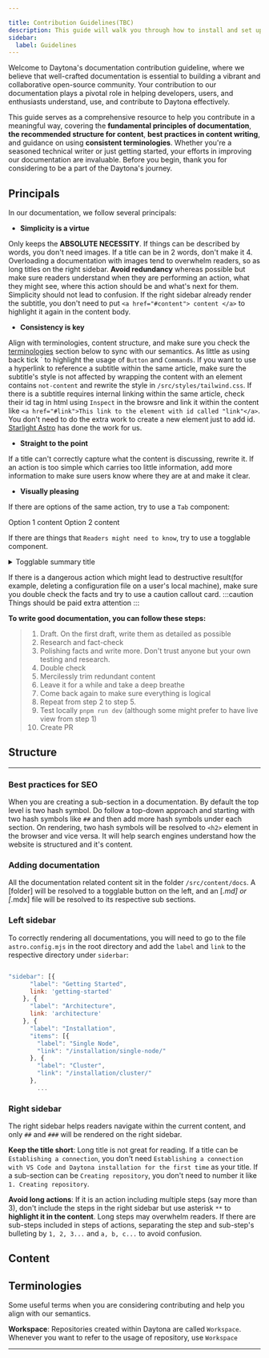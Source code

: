 ```yaml
---

title: Contribution Guidelines(TBC)
description: This guide will walk you through how to install and set up Daytona's VS Code extension, discuss features included with VS Code extension, and a clean uninstall guide is also included
sidebar:
  label: Guidelines
---
```


Welcome to Daytona's documentation contribution guideline, where we believe that well-crafted documentation is essential to building a vibrant and collaborative open-source community. Your contribution to our documentation plays a pivotal role in helping developers, users, and enthusiasts understand, use, and contribute to Daytona effectively. 

This guide serves as a comprehensive resource to help you contribute in a meaningful way, covering the **fundamental principles of documentation**, **the recommended structure for content**, **best practices in content writing**, and guidance on using **consistent terminologies**. Whether you're a seasoned technical writer or just getting started, your efforts in improving our documentation are invaluable. Before you begin, thank you for considering to be a part of the Daytona's journey.

## Principals

In our documentation, we follow several principals:
- **Simplicity is a virtue**

Only keeps the **ABSOLUTE NECESSITY**. If things can be described by words, you don't need images. If a title can be in 2 words, don't make it 4. Overloading a documentation with images tend to overwhelm readers, so as long titles on the right sidebar. **Avoid redundancy** whereas possible but make sure readers understand when they are performing an action, what they might see, where this action should be and what's next for them. Simplicity should not lead to confusion. If the right sidebar already render the subtitle, you don't need to put `<a href="#content"> content </a>` to highlight it again in the content body.

- **Consistency is key**

Align with terminologies, content structure, and make sure you check the <a href="#terminologies">terminologies</a> section below to sync with our semantics. As little as using back tick \` to highlight the usage of `Button` and `Commands`. If you want to use a hyperlink to reference a subtitle within the same article, make sure the subtitle's style is not affected by wrapping the content with an element contains `not-content` and rewrite the style in `/src/styles/tailwind.css`. If there is a subtitle requires internal linking within the same article, check their id tag in html using `Inspect` in the browsre and link it within the content like `<a href="#link">This link to the element with id called "link"</a>`. You don't need to do the extra work to create a new element just to add id. [Starlight Astro](https://starlight.astro.build/) has done the work for us.

- **Straight to the point**

If a title can't correctly capture what the content is discussing, rewrite it. If an action is too simple which carries too little information, add more information to make sure users know where they are at and make it clear. 

- **Visually pleasing**

If there are options of the same action, try to use a `Tab` component: 

<Tabs>
<TabItem label="Option 1">
Option 1 content
</TabItem>
<TabItem label="Option 2">
Option 2 content
</TabItem>
</Tabs>

If there are things that `Readers might need to know`, try to use a togglable component. 

<div class="not-content">
<details >
<summary>Togglable summary title</summary>
<div class="content">
Toggalable content
</div>
</details>
</div>

If there is a dangerous action which might lead to destructive result(for example, deleting a configuration file on a user's local machine), make sure you double check the facts and try to use a caution callout card. 
:::caution
Things should be paid extra attention 
:::


__To write good documentation, you can follow these steps:__
> 1. Draft. On the first draft, write them as detailed as possible
> 2. Research and fact-check
> 3. Polishing facts and write more. Don't trust anyone but your own testing and research.
> 4. Double check 
> 5. Mercilessly trim redundant content
> 6. Leave it for a while and take a deep breathe
> 8. Come back again to make sure everything is logical
> 9. Repeat from step 2 to step 5.
> 10. Test locally `pnpm run dev` (although some might prefer to have live view from step 1)
> 11. Create PR<br/>

## Structure
---
### Best practices for SEO 
When you are creating a sub-section in a documentation. By default the top level is two hash symbol. Do follow a top-down approach and starting with two hash symbols like `##` and then add more hash symbols under each section. On rendering, two hash symbols will be resolved to `<h2>` element in the browser and vice versa. It will help search engines understand how the website is structured and it's content.

### Adding documentation
All the documentation related content sit in the folder `/src/content/docs`. A [folder] will be resolved to a togglable button on the left, and an [*.md] or [*.mdx] file will be resolved to its respective sub sections.

### Left sidebar
To correctly rendering all documentations, you will need to go to the file `astro.config.mjs` in the root directory and add the `label` and `link` to the respective directory under `siderbar`: 

```javascript

"sidebar": [{
      "label": "Getting Started",
      link: 'getting-started'
    }, {
      "label": "Architecture",
      link: 'architecture'
    }, {
      "label": "Installation",
      "items": [{
        "label": "Single Node",
        "link": "/installation/single-node/"
      }, {
        "label": "Cluster",
        "link": "/installation/cluster/"
      },
        ...

```

### Right sidebar
The right sidebar helps readers navigate within the current content, and only `##` and `###` will be rendered on the right sidebar. 

**Keep the title short**: Long title is not great for reading. If a title can be `Establishing a connection`, you don't need `Establishing a connection with VS Code and Daytona installation for the first time` as your title. If a sub-section can be `Creating repository`, you don't need to number it like `1. Creating repository`. 

**Avoid long actions**: If it is an action including multiple steps (say more than 3), don't include the steps in the right sidebar but use asterisk `**` to **highlight it in the content**. Long steps may overwhelm readers. If there are sub-steps included in steps of actions, separating the step and sub-step's bulleting by `1, 2, 3...` and `a, b, c...` to avoid confusion.




## Content



## Terminologies

Some useful terms when you are considering contributing and help you align with our semantics.

**Workspace**: Repositories created within Daytona are called `Workspace`. Whenever you want to refer to the usage of repository, use `Workspace`

---
<CardGrid>
  <LinkCard title="⭐️ Give us a star" href="https://github.com/daytonaio/installer" />
  <LinkCard title="📝 Contribute to this doc" href="https://github.com/daytonaio/docs/pulls?q=is:pr+is:open+sort:updated-desc" /> 
  <LinkCard title="🙋 Join our Slack community" href="https://join.slack.com/t/daytonacommunity/shared_invite/zt-273yohksh-Q5YSB5V7tnQzX2RoTARr7Q" />
</CardGrid>